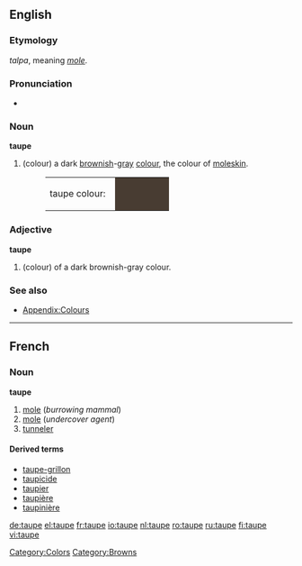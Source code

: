 ==English==

===Etymology===
{{L.}} ''talpa'',  meaning ''[[mole]]''.

===Pronunciation===
*{{audio|en-us-taupe.ogg|Audio (US)}}

===Noun===
'''taupe'''
#(colour) a dark [[brown]]ish-[[gray]] [[color|colour]], the colour of [[moleskin]].
#:<table><tr><td>taupe colour: &nbsp;</td><td bgcolor="#483C32" width="80">&nbsp; </td></tr></table>

===Adjective===
'''taupe'''
#(colour) of a dark brownish-gray colour.

===See also===
*[[Wiktionary_Appendix:Colours|Appendix:Colours]]

[[Category:Colors]]
[[Category:Browns]]

----
==French==

===Noun===
'''taupe'''
# [[mole]] (''burrowing mammal'')
# [[mole]] (''undercover agent'')
# [[tunneler]]

====Derived terms====
* [[taupe-grillon]]
* [[taupicide]]
* [[taupier]]
* [[taupière]]
* [[taupinière]]

[[de:taupe]]
[[el:taupe]]
[[fr:taupe]]
[[io:taupe]]
[[nl:taupe]]
[[ro:taupe]]
[[ru:taupe]]
[[fi:taupe]]
[[vi:taupe]]